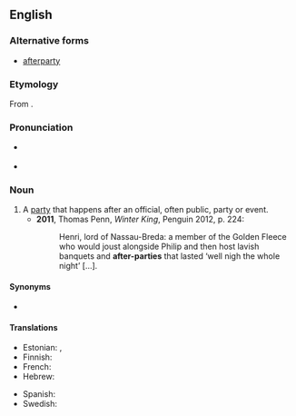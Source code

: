 {{also|afterparty}}

==English==
{{wikipedia|afterparty}}

===Alternative forms===
* [[afterparty]]

===Etymology===
From {{prefix|after|party|lang=en}}.

===Pronunciation===
* {{a|RP}} {{IPA|/ˈɑːftəpɑːti/|lang=en}}
* {{a|GenAm}} {{IPA|/ˈæftɚˌpɑɹti/|lang=en}}

===Noun===
{{en-noun|head=[[after]]-[[party]]|after-parties}}

# A [[party]] that happens after an official, often public, party or event.
#* '''2011''', Thomas Penn, ''Winter King'', Penguin 2012, p. 224:
#*: Henri, lord of Nassau-Breda: a member of the Golden Fleece who would joust alongside Philip and then host lavish banquets and '''after-parties''' that lasted ‘well nigh the whole night’ […].

====Synonyms====
* {{l|en|afterglow}}

====Translations====
{{trans-top|party that takes place after another party}}
* Estonian: {{t|et|järelpidu}}, {{t|et|jätkupidu}} {{qualifier|rare}}
* Finnish: {{t|fi|jatkot|p}}
* French: {{t+|fr|after|m}}
* Hebrew: {{t|he|אַפְטֶר|tr=áfter}}
{{trans-mid}}
* Spanish: {{t+|es|after|m}}
* Swedish: {{t+|sv|efterfest|c}}
{{trans-bottom}}